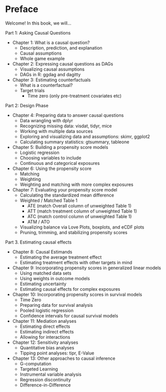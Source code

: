 # Preface {.unnumbered}

Welcome!
In this book, we will...

Part 1: Asking Causal Questions

* Chapter 1: What is a causal question?  
  - Description, prediction, and explanation  
  - Causal assumptions  
  - Whole game example  
  
* Chapter 2: Expressing causal questions as DAGs  
  - Visualizing causal assumptions  
  - DAGs in R: ggdag and dagitty  

* Chapter 3: Estimating counterfactuals  
  - What is a counterfactual?  
  - Target trials  
    - Time zero (only pre-treatment covariates etc)

Part 2: Design Phase

* Chapter 4: Preparing data to answer causal questions  
  - Data wrangling with dplyr  
  - Recognizing missing data: visdat, tidyr, mice  
  - Working with multiple data sources  
  - Exploring and visualizing data and assumptions: skimr, ggplot2  
  - Calculating summary statistics: gtsummary, tableone  
  
* Chapter 5: Building a propensity score models  
  - Logistic regression  
  - Choosing variables to include  
  - Continuous and categorical exposures  
  
* Chapter 6: Using the propensity score  
  - Matching  
  - Weighting  
  - Weighting and matching with more complex exposures  
  
* Chapter 7: Evaluating your propensity score model  
  - Calculating the standardized mean difference  
  - Weighted / Matched Table 1
    - ATE (match Overall column of unweighted Table 1)
    - ATT (match treatment column of unweighted Table 1)
    - ATC (match control column of unweighted Table 1) 
    - ATM / ATO
  - Visualizing balance via Love Plots, boxplots, and eCDF plots  
  - Pruning, trimming, and stabilizing propensity scores  
 
Part 3. Estimating causal effects

* Chapter 8: Causal Estimands
  - Estimating the average treatment effect  
  - Estimating treatment effects with other targets in mind  

* Chapter 9: Incorporating propensity scores in generalized linear models  
  - Using matched data sets  
  - Using weights in outcome models  
  - Estimating uncertainty  
  - Estimating causal effects for complex exposures  
  
* Chapter 10: Incorporating propensity scores in survival models
  - Time Zero  
  - Preparing data for survival analysis  
  - Pooled logistic regression  
  - Confidence intervals for causal survival models  

* Chapter 11: Mediation analyses
  - Estimating direct effects
  - Estimating indirect effects
  - Allowing for interactions

* Chapter 12: Sensitivity analyses  
  - Quantitative bias analyses  
  - Tipping point analyses: tipr, E-Value
  
* Chapter 13: Other approaches to causal inference  
  - G-computation  
  - Targeted Learning  
  - Instrumental variable analysis  
  - Regression discontinuity  
  - Difference-in-Difference

